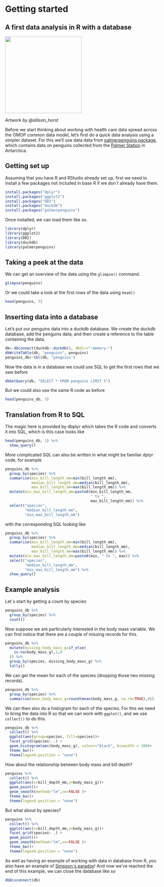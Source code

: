 # Getting started

## A first data analysis in R with a database

![](images/lter_penguins.png){width="250"}

*Artwork by \@allison_horst*

Before we start thinking about working with health care data spread across the OMOP common data model, let's first do a quick data analysis using a simpler dataset. For this we'll use data data from [palmerpenguins package](https://allisonhorst.github.io/palmerpenguins/), which contains data on penguins collected from the [Palmer Station](https://en.wikipedia.org/wiki/Palmer_Station) in Antarctica.

## Getting set up

Assuming that you have R and RStudio already set up, first we need to install a few packages not included in base R if we don´t already have them.

```r
install.packages("dplyr")
install.packages("ggplot2")
install.packages("DBI")
install.packages("duckdb")
install.packages("palmerpenguins")
```

Once installed, we can load them like so.

```r
library(dplyr)
library(ggplot2)
library(DBI)
library(duckdb)
library(palmerpenguins)
```

## Taking a peek at the data

We can get an overview of the data using the `glimpse()` command.

```r
glimpse(penguins)
```

Or we could take a look at the first rows of the data using `head()`

```r
head(penguins, 5)
```

## Inserting data into a database

Let's put our penguins data into a duckdb database. We create the duckdb database, add the penguins data, and then create a reference to the table containing the data.

```r
db<-dbConnect(duckdb::duckdb(), dbdir=":memory:")
dbWriteTable(db, "penguins", penguins)
penguins_db<-tbl(db, "penguins")
```

Now the data is in a database we could use SQL to get the first rows that we saw before

```r
dbGetQuery(db, "SELECT * FROM penguins LIMIT 5")
```

But we could also use the same R code as before

```r
head(penguins_db, 5)
```

## Translation from R to SQL

The magic here is provided by dbplyr which takes the R code and converts it into SQL, which is this case looks like

```r
head(penguins_db, 1) %>% 
  show_query()
```

More complicated SQL can also be written in what might be familiar dplyr code, for example

```r
penguins_db %>% 
  group_by(species) %>% 
  summarise(min_bill_length_mm=min(bill_length_mm),
            median_bill_length_mm=median(bill_length_mm),
            max_bill_length_mm=max(bill_length_mm)) %>% 
  mutate(min_max_bill_length_mm=paste0(min_bill_length_mm, 
                                       " to ",
                                       max_bill_length_mm)) %>% 
  select("species", 
         "median_bill_length_mm",
         "min_max_bill_length_mm")
```

with the corresponding SQL looking like

```r
penguins_db %>% 
  group_by(species) %>% 
  summarise(min_bill_length_mm=min(bill_length_mm),
            median_bill_length_mm=median(bill_length_mm),
            max_bill_length_mm=max(bill_length_mm)) %>% 
  mutate(min_max_bill_length_mm=paste0(min, " to ", max)) %>% 
  select("species", 
         "median_bill_length_mm",
         "min_max_bill_length_mm") %>% 
  show_query()
```


## Example analysis

Let´s start by getting a count by species

```r
penguins_db %>% 
  group_by(species) %>% 
  count()
```

Now suppose we are particularly interested in the body mass variable. We can first notice that there are a couple of missing records for this.

```r
penguins_db %>% 
  mutate(missing_body_mass_g=if_else(
    is.na(body_mass_g),1,0
  )) %>% 
  group_by(species, missing_body_mass_g) %>% 
  tally()
```

We can get the mean for each of the species (dropping those two missing records).

```r
penguins_db %>% 
  group_by(species) %>% 
  summarise(mean_body_mass_g=round(mean(body_mass_g, na.rm=TRUE),0))
```

We can then also do a histogram for each of the species. For this we need to bring the data into R so that we can work with `ggplot()`, and we use `collect()` to do this.

```r
penguins_db %>% 
  collect() %>% 
  ggplot(aes(group=species, fill=species))+
  facet_grid(species~ .) +
  geom_histogram(aes(body_mass_g), colour="black", binwidth = 100)+
  theme_bw()+
  theme(legend.position = "none") 
```

How about the relationship between body mass and bill depth?

```r
penguins %>% 
  collect() %>% 
  ggplot(aes(x=bill_depth_mm,y=body_mass_g))+
  geom_point()+
  geom_smooth(method="lm",se=FALSE )+
  theme_bw()+
  theme(legend.position = "none") 
```

But what about by species?

```r
penguins %>% 
  collect() %>% 
  ggplot(aes(x=bill_depth_mm,y=body_mass_g))+
  facet_grid(species~ .) +
  geom_point()+
  geom_smooth(method="lm",se=FALSE )+
  theme_bw()+
  theme(legend.position = "none") 
```

As well as having an example of working with data in database from R, you also have an example of [Simpson´s paradox](https://en.wikipedia.org/wiki/Simpson%27s_paradox)! And now we've reached the end of this example, we can close the database like so

```r
dbDisconnect(db)
```
